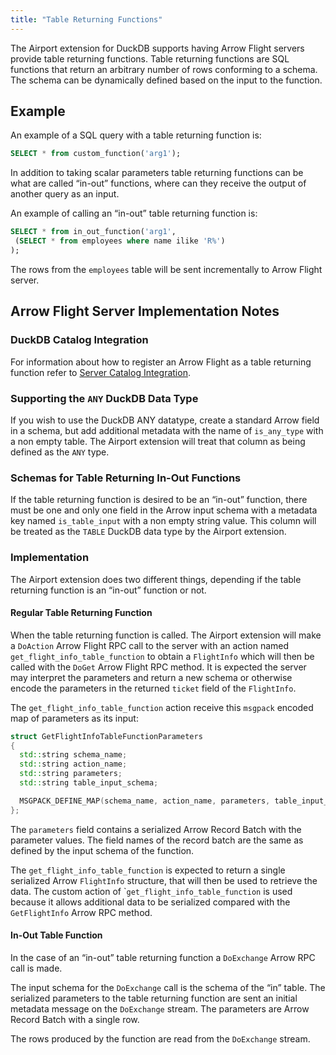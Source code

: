 ```yaml
---
title: "Table Returning Functions"
---
```


The Airport extension for DuckDB supports having Arrow Flight servers provide table returning functions.  Table returning functions are SQL functions that return an arbitrary number of rows conforming to a schema.  The schema can be dynamically defined based on the input to the function.

## Example

An example of a SQL query with a table returning function is:

```sql
SELECT * from custom_function('arg1');
```

In addition to taking scalar parameters table returning functions can be what are called "in-out" functions, where can they receive the output of another query as an input.

An example of calling an "in-out" table returning function is:

```sql
SELECT * from in_out_function('arg1',
 (SELECT * from employees where name ilike 'R%')
);
```

The rows from the `employees` table will be sent incrementally to Arrow Flight server.

## Arrow Flight Server Implementation Notes

### DuckDB Catalog Integration

For information about how to register an Arrow Flight as a table returning function refer to [Server Catalog Integration](server_catalog_integration.html).

### Supporting the `ANY` DuckDB Data Type

If you wish to use the DuckDB ANY datatype, create a standard Arrow field in a schema, but add additional metadata with the name of `is_any_type` with a non empty table.  The Airport extension will treat that column as being defined as the `ANY` type.

### Schemas for Table Returning In-Out Functions

If the table returning function is desired to be an "in-out" function, there must be one and only one field in the Arrow input schema with a metadata key named `is_table_input`  with a non empty string value.  This column will be treated as the `TABLE` DuckDB data type by the Airport extension.

### Implementation

The Airport extension does two different things, depending if the table returning function is an "in-out" function or not.

#### Regular Table Returning Function

When the table returning function is called.  The Airport extension will make a `DoAction` Arrow Flight RPC call to the server with an action named `get_flight_info_table_function` to obtain a `FlightInfo` which will then be called with the `DoGet` Arrow Flight RPC method.  It is expected the server may interpret the parameters and return a new schema or otherwise encode the parameters in the returned `ticket` field of the `FlightInfo`.

The `get_flight_info_table_function` action receive this `msgpack` encoded map of parameters as its input:

```c++
struct GetFlightInfoTableFunctionParameters
{
  std::string schema_name;
  std::string action_name;
  std::string parameters;
  std::string table_input_schema;

  MSGPACK_DEFINE_MAP(schema_name, action_name, parameters, table_input_schema)
};
```

The `parameters` field contains a serialized Arrow Record Batch with the parameter values.  The field names of the record batch are the same as defined by the input schema of the function.

The `get_flight_info_table_function` is expected to return a single serialized Arrow `FlightInfo` structure, that will then be used to retrieve the data.  The custom action of ``get_flight_info_table_function` is used because it allows additional data to be serialized compared with the `GetFlightInfo` Arrow RPC method.


#### In-Out Table Function

In the case of an "in-out" table returning function a `DoExchange` Arrow RPC call is made.

The input schema for the `DoExchange` call is the schema of the "in" table.  The serialized parameters to the table returning function are sent an initial metadata message on the `DoExchange` stream.  The parameters are Arrow Record Batch with a single row.

The rows produced by the function are read from the `DoExchange` stream.

